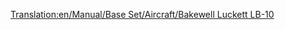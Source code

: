 [[Translation:en/Manual/Base Set/Aircraft/Bakewell Luckett LB-10]]

{{fr/Manual/Base Set/Aircraft/Avion|Nom=Bakewell Luckett LB-10
|Image=[[File:en/Manual/Base Set/Aircraft/McDonnelDouglasDC-10.png|Bakewell Luckett LB-10]]
|Coût=38 964 (77 928)
|Vitesse=947 km/h (592 MPH)
|Entretien=5 400 (10 800)
|Conception=1971
|Vie=20
|Capacité=220 passagers & 40 sacs de courrier
|Description=Avion avec une capacité supérieure, et un peu moins cher que les autres avions.
|Réalité=[https://www.wikipedia.org/wiki/fr:McDonnell Douglas DC-10 McDonnell Douglas DC-10]
}}